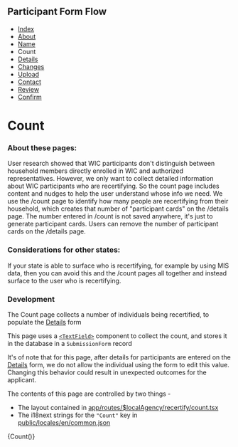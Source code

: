 
<Meta title="Docs/Pages/Count" />

## Participant Form Flow

<ul className="breadcrumb">
  <li>
    <a href="?path=/docs/docs-pages-index--index">Index</a>
  </li>
  <li>
    <a href="?path=/docs/docs-pages-about--about">About</a>
  </li>
  <li>
    <a href="?path=/docs/docs-pages-name--name">Name</a>
  </li>
  <li>Count</li>
  <li>
    <a href="?path=/docs/docs-pages-details--details">Details</a>
  </li>
  <li>
    <a href="?path=/docs/docs-pages-changes--changes">Changes</a>
  </li>
  <li>
    <a href="?path=/docs/docs-pages-upload--upload">Upload</a>
  </li>
  <li>
    <a href="?path=/docs/docs-pages-contact--contact">Contact</a>
  </li>
  <li>
    <a href="?path=/docs/docs-pages-review--review">Review</a>
  </li>
  <li>
    <a href="?path=/docs/docs-pages-confirm--confirm">Confirm</a>
  </li>
</ul>

# Count

### About these pages:

User research showed that WIC participants don't distinguish between household members directly enrolled in WIC and authorized representatives. However, we only want to collect detailed information about WIC participants who are recertifying. So the count page includes content and nudges to help the user understand whose info we need. We use the /count page to identify how many people are recertifying from their household, which creates that number of "participant cards" on the /details page. The number entered in /count is not saved anywhere, it's just to generate participant cards. Users can remove the number of participant cards on the /details page.

### Considerations for other states:

If your state is able to surface who is recertifying, for example by using MIS data, then you can avoid this and the /count pages all together and instead surface to the user who is recertifying.

### Development

The Count page collects a number of individuals being recertified, to populate the [Details](?path=/docs/docs-pages-details--details) form

This page uses a [`<TextField>`](?path=/docs/components-input-textfield--text-input) component
to collect the count, and stores it in the database in a `SubmissionForm` record

It's of note that for this page, after details for participants are entered on the [Details](?path=/docs/docs-pages-details--details) form,
we do not allow the individual using the form to edit this value. Changing this behavior could result in unexpected
outcomes for the applicant.

The contents of this page are controlled by two things -

- The layout contained in [app/routes/$localAgency/recertify/count.tsx](participant/app/routes/%24localAgency/recertify/count.tsx)
- The i18next strings for the `"Count"` key in [public/locales/en/common.json](locales/en/common.json)

<Canvas>
  <Story name="Count" decorators={decoratorFunc}>
    {Count()}
  </Story>
</Canvas>
